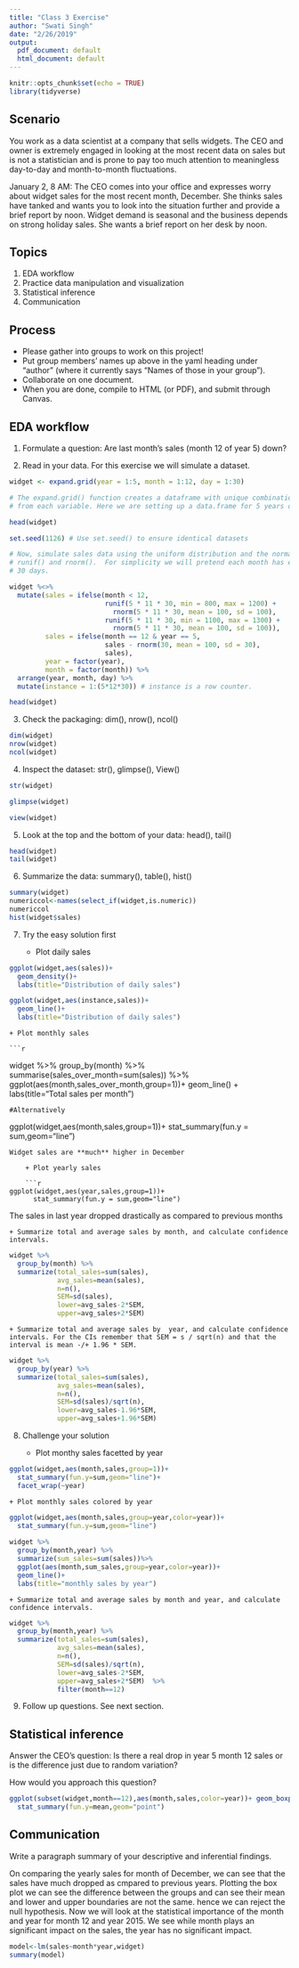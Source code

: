 ```yaml
---
title: "Class 3 Exercise"
author: "Swati Singh"
date: "2/26/2019"
output:
  pdf_document: default
  html_document: default
---
```


```r
knitr::opts_chunk$set(echo = TRUE)
library(tidyverse)
```

## Scenario

You work as a data scientist at a company that sells widgets. The CEO and owner is extremely engaged in looking at the most recent data on sales but is not a statistician and is prone to pay too much attention to meaningless day-to-day and month-to-month fluctuations.

January 2, 8 AM:  The CEO comes into your office and expresses worry about widget sales for the most recent month, December.  She thinks sales have tanked and wants you to look into the situation further and provide a brief report by noon. Widget demand is seasonal and the business depends on strong holiday sales. She wants a brief report on her desk by noon. 

## Topics

1. EDA workflow
2. Practice data manipulation and visualization
3. Statistical inference
4. Communication


## Process

- Please gather into groups to work on this project!
- Put group members' names up above in the yaml heading under "author" (where it currently says "Names of those in your group").
- Collaborate on one document.
- When you are done, compile to HTML (or PDF), and submit through Canvas.

## EDA workflow

1. Formulate a question:  Are last month's sales (month 12 of year 5) down?

2. Read in your data.  For this exercise we will simulate a dataset.

```r

widget <- expand.grid(year = 1:5, month = 1:12, day = 1:30)

# The expand.grid() function creates a dataframe with unique combinations of the values
# from each variable. Here we are setting up a data.frame for 5 years of data.

head(widget)

set.seed(1126) # Use set.seed() to ensure identical datasets

# Now, simulate sales data using the uniform distribution and the normal distribution:
# runif() and rnorm().  For simplicity we will pretend each month has exactly
# 30 days.

widget %<>%
  mutate(sales = ifelse(month < 12, 
                        runif(5 * 11 * 30, min = 800, max = 1200) +
                          rnorm(5 * 11 * 30, mean = 100, sd = 100),
                        runif(5 * 11 * 30, min = 1100, max = 1300) +
                          rnorm(5 * 11 * 30, mean = 100, sd = 100)),
         sales = ifelse(month == 12 & year == 5, 
                        sales - rnorm(30, mean = 100, sd = 30),
                        sales),
         year = factor(year),
         month = factor(month)) %>% 
  arrange(year, month, day) %>%
  mutate(instance = 1:(5*12*30)) # instance is a row counter.

head(widget)

```

3. Check the packaging: dim(), nrow(), ncol()

```r
dim(widget)
nrow(widget)
ncol(widget)
```

4. Inspect the dataset: str(), glimpse(), View()

```r
str(widget)

glimpse(widget)

view(widget)
```

5. Look at the top and the bottom of your data: head(), tail()

```r
head(widget)
tail(widget)
```

6. Summarize the data: summary(), table(), hist()

```r
summary(widget)
numericcol<-names(select_if(widget,is.numeric))
numericcol
hist(widget$sales)
```

7. Try the easy solution first 

    + Plot daily sales
    
```r

ggplot(widget,aes(sales))+
  geom_density()+
  labs(title="Distribution of daily sales")

ggplot(widget,aes(instance,sales))+
  geom_line()+
  labs(title="Distribution of daily sales")
```

    + Plot monthly sales
    
    ```r
widget %>%
      group_by(month) %>%
      summarise(sales_over_month=sum(sales)) %>%
      ggplot(aes(month,sales_over_month,group=1))+
      geom_line() +
      labs(title="Total sales per month")

    #Alternatively    
ggplot(widget,aes(month,sales,group=1))+
      stat_summary(fun.y = sum,geom="line")
    
```
Widget sales are **much** higher in December

    + Plot yearly sales
    
    ```r
ggplot(widget,aes(year,sales,group=1))+
      stat_summary(fun.y = sum,geom="line")
```
   The sales in last year dropped drastically as compared to previous months
   
    + Summarize total and average sales by month, and calculate confidence intervals.

```r
widget %>%
  group_by(month) %>%
  summarize(total_sales=sum(sales),
            avg_sales=mean(sales),
            n=n(),
            SEM=sd(sales),
            lower=avg_sales-2*SEM,
            upper=avg_sales+2*SEM)
```
    
    + Summarize total and average sales by  year, and calculate confidence intervals. For the CIs remember that SEM = s / sqrt(n) and that the interval is mean -/+ 1.96 * SEM.

```r
widget %>%
  group_by(year) %>%
  summarize(total_sales=sum(sales),
            avg_sales=mean(sales),
            n=n(),
            SEM=sd(sales)/sqrt(n),
            lower=avg_sales-1.96*SEM,
            upper=avg_sales+1.96*SEM)
```

8. Challenge your solution

    + Plot monthy sales facetted by year

```r
ggplot(widget,aes(month,sales,group=1))+
  stat_summary(fun.y=sum,geom="line")+
  facet_wrap(~year)


```

    + Plot monthly sales colored by year


```r
ggplot(widget,aes(month,sales,group=year,color=year))+
  stat_summary(fun.y=sum,geom="line")
  
widget %>%
  group_by(month,year) %>%
  summarize(sum_sales=sum(sales))%>%
  ggplot(aes(month,sum_sales,group=year,color=year))+
  geom_line()+
  labs(title="monthly sales by year")
```

    + Summarize total and average sales by month and year, and calculate confidence intervals.


```r
widget %>%
  group_by(month,year) %>%
  summarize(total_sales=sum(sales),
            avg_sales=mean(sales),
            n=n(),
            SEM=sd(sales)/sqrt(n),
            lower=avg_sales-2*SEM,
            upper=avg_sales+2*SEM)  %>%
            filter(month==12)
```

9. Follow up questions. See next section.

## Statistical inference 

Answer the CEO's question:  Is there a real drop in year 5 month 12 sales or is the difference just due to random variation? 

How would you approach this question?


```r
ggplot(subset(widget,month==12),aes(month,sales,color=year))+ geom_boxplot()+
  stat_summary(fun.y=mean,geom="point")
```

## Communication 

Write a paragraph summary of your descriptive and inferential findings.

On comparing the yearly sales for month of December, we can see that the sales have much dropped as cmpared to previous years. Plotting the box plot we can see the difference between the groups and can see their mean and lower and upper boundaries are not the same. hence we can reject the null hypothesis. Now we will look at the statistical importance of the month and year for month 12 and year 2015.
We see while month plays an significant impact on the sales, the year has no significant impact.

```r
model<-lm(sales~month*year,widget)
summary(model)
```

